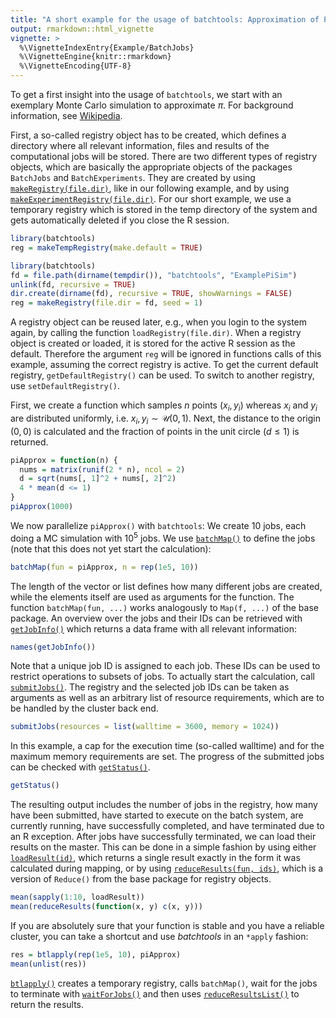 ```yaml
---
title: "A short example for the usage of batchtools: Approximation of Pi"
output: rmarkdown::html_vignette
vignette: >
  %\VignetteIndexEntry{Example/BatchJobs}
  %\VignetteEngine{knitr::rmarkdown}
  %\VignetteEncoding{UTF-8}
---
```


To get a first insight into the usage of `batchtools`, we start with an exemplary Monte Carlo simulation to approximate $\pi$.
For background information, see [Wikipedia](https://en.wikipedia.org/wiki/Monte_Carlo_method).

First, a so-called registry object has to be created, which defines a directory where all relevant information, files and results of the computational jobs will be stored.
There are two different types of registry objects, which are basically the appropriate objects of the packages `BatchJobs` and `BatchExperiments`.
They are created by using [`makeRegistry(file.dir)`](https://mllg.github.io/batchtools/Registry.html), like in our following example, and by using [`makeExperimentRegistry(file.dir)`](https://mllg.github.io/batchtools/ExperimentRegistry.html).
For our short example, we use a temporary registry which is stored in the temp directory of the system and gets automatically deleted if you close the R session.
```r
library(batchtools)
reg = makeTempRegistry(make.default = TRUE)
```
```r
library(batchtools)
fd = file.path(dirname(tempdir()), "batchtools", "ExamplePiSim")
unlink(fd, recursive = TRUE)
dir.create(dirname(fd), recursive = TRUE, showWarnings = FALSE)
reg = makeRegistry(file.dir = fd, seed = 1)
```
A registry object can be reused later, e.g., when you login to the system again, by calling the function `loadRegistry(file.dir)`.
When a registry object is created or loaded, it is stored for the active R session as the default.
Therefore the argument `reg` will be ignored in functions calls of this example, assuming the correct registry is active.
To get the current default registry, `getDefaultRegistry()` can be used.
To switch to another registry, use `setDefaultRegistry()`.

First, we create a function which samples $n$ points $(x_i, y_i)$ whereas $x_i$ and $y_i$ are distributed uniformly, i.e. $x_i, y_i \sim \mathcal{U}(0,1)$.
Next, the distance to the origin $(0, 0)$ is calculated and the fraction of points in the unit circle ($d \leq 1$) is returned.
```r
piApprox = function(n) {
  nums = matrix(runif(2 * n), ncol = 2)
  d = sqrt(nums[, 1]^2 + nums[, 2]^2)
  4 * mean(d <= 1)
}
piApprox(1000)
```
We now parallelize `piApprox()` with `batchtools`: We create 10 jobs, each doing a MC simulation with $10^5$ jobs.
We use [`batchMap()`](https://mllg.github.io/batchtools/batchMap.html) to define the jobs (note that this does not yet start the calculation):
```r
batchMap(fun = piApprox, n = rep(1e5, 10))
```
The length of the vector or list defines how many different jobs are created, while the elements itself are used as arguments for the function.
The function `batchMap(fun, ...)` works analogously to `Map(f, ...)` of the base package.
An overview over the jobs and their IDs can be retrieved with [`getJobInfo()`](https://mllg.github.io/batchtools/getJobInfo.html) which returns a data frame with all relevant information:
```r
names(getJobInfo())
```
Note that a unique job ID is assigned to each job.
These IDs can be used to restrict operations to subsets of jobs.
To actually start the calculation, call [`submitJobs()`](https://mllg.github.io/batchtools/submitJobs.html).
The registry and the selected job IDs can be taken as arguments as well as an arbitrary list of resource requirements, which are to be handled by the cluster back end.
```r
submitJobs(resources = list(walltime = 3600, memory = 1024))
```
In this example, a cap for the execution time (so-called walltime) and for the maximum memory requirements are set.
The progress of the submitted jobs can be checked with [`getStatus()`](https://mllg.github.io/batchtools/getStatus.html).
```r
getStatus()
```
The resulting output includes the number of jobs in the registry, how many have been submitted, have started to execute on the batch system, are currently running, have successfully completed, and have terminated due to an R exception.
After jobs have successfully terminated, we can load their results on the master.
This can be done in a simple fashion by using either [`loadResult(id)`](https://mllg.github.io/batchtools/loadResult.html), which returns a single result exactly in the form it was calculated during mapping, or by using [`reduceResults(fun, ids)`](https://mllg.github.io/batchtools/reduceResults.html), which is a version of `Reduce()` from the base package for registry objects.
```r
mean(sapply(1:10, loadResult))
mean(reduceResults(function(x, y) c(x, y)))
```

If you are absolutely sure that your function is stable and you have a reliable cluster, you can take a shortcut and use *batchtools* in an `*apply` fashion:
```r
res = btlapply(rep(1e5, 10), piApprox)
mean(unlist(res))
```
[`btlapply()`](https://mllg.github.io/batchtools/btlapply.html) creates a temporary registry, calls `batchMap()`, wait for the jobs to terminate with [`waitForJobs()`](https://mllg.github.io/batchtools/waitForJobs.html) and then uses [`reduceResultsList()`](https://mllg.github.io/batchtools/reduceResultsList.html) to return the results.
